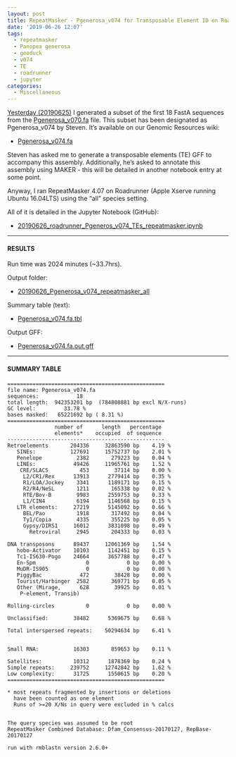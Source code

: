 ```yaml
---
layout: post
title: RepeatMasker - Pgenerosa_v074 for Transposable Element ID on Roadrunner
date: '2019-06-26 12:07'
tags:
  - repeatmasker
  - Panopea generosa
  - geoduck
  - v074
  - TE
  - roadrunner
  - jupyter
categories:
  - Miscellaneous
---
```

[Yesterday (20190625)](https://robertslab.github.io/sams-notebook/2019/06/25/Data-Wrangling-FastA-Subsetting-of-Pgenerosa_v070.fa-Using-samtools-faidx.html) I generated a subset of the first 18 FastA sequences from the [Pgenerosa_v070.fa](http://owl.fish.washington.edu/halfshell/genomic-databank/Pgenerosa_v070.fa) file. This subset has been designated as Pgenerosa_v074 by Steven. It's available on our Genomic Resources wiki:

- [Pgenerosa_v074.fa](http://owl.fish.washington.edu/halfshell/genomic-databank/Pgenerosa_v074.fa)

Steven has asked me to generate a transposable elements (TE) GFF to accompany this assembly. Additionally, he's asked to annotate this assembly using MAKER - this will be detailed in another notebook entry at some point.

Anyway, I ran RepeatMasker 4.07 on Roadrunner (Apple Xserve running Ubuntu 16.04LTS) using the "all" species setting.

All of it is detailed in the Jupyter Notebook (GitHub):

- [20190626_roadrunner_Pgeneros_v074_TEs_repeatmasker.ipynb](https://github.com/RobertsLab/code/blob/master/notebooks/sam/20190626_roadrunner_Pgeneros_v074_TEs_repeatmasker.ipynb)

---

#### RESULTS

Run time was 2024 minutes (~33.7hrs).

Output folder:

- [20190626_Pgenerosa_v074_repeatmasker_all](https://gannet.fish.washington.edu/Atumefaciens/20190626_Pgenerosa_v074_repeatmasker_all/)

Summary table (text):

- [Pgenerosa_v074.fa.tbl](https://gannet.fish.washington.edu/Atumefaciens/20190626_Pgenerosa_v074_repeatmasker_all/Pgenerosa_v074.fa.tbl)

Output GFF:

- [Pgenerosa_v074.fa.out.gff](https://gannet.fish.washington.edu/Atumefaciens/20190626_Pgenerosa_v074_repeatmasker_all/Pgenerosa_v074.fa.out.gff)

---

#### SUMMARY TABLE

```shell
==================================================
file name: Pgenerosa_v074.fa        
sequences:            18
total length:  942353201 bp  (784808881 bp excl N/X-runs)
GC level:         33.78 %
bases masked:   65221692 bp ( 8.31 %)
==================================================
               number of      length   percentage
               elements*    occupied  of sequence
--------------------------------------------------
Retroelements       204336     32863590 bp    4.19 %
   SINEs:           127691     15752737 bp    2.01 %
   Penelope           2382       279223 bp    0.04 %
   LINEs:            49426     11965761 bp    1.52 %
    CRE/SLACS          453        37114 bp    0.00 %
     L2/CR1/Rex      13913      2779414 bp    0.35 %
     R1/LOA/Jockey    3341      1189171 bp    0.15 %
     R2/R4/NeSL       1211       165338 bp    0.02 %
     RTE/Bov-B        9983      2559753 bp    0.33 %
     L1/CIN4          6194      1146568 bp    0.15 %
   LTR elements:     27219      5145092 bp    0.66 %
     BEL/Pao          1918       317492 bp    0.04 %
     Ty1/Copia        4335       355225 bp    0.05 %
     Gypsy/DIRS1     16012      3831098 bp    0.49 %
       Retroviral     2945       204333 bp    0.03 %

DNA transposons      89437     12061369 bp    1.54 %
   hobo-Activator    10103      1142451 bp    0.15 %
   Tc1-IS630-Pogo    24664      3657788 bp    0.47 %
   En-Spm                0            0 bp    0.00 %
   MuDR-IS905            0            0 bp    0.00 %
   PiggyBac            472        38428 bp    0.00 %
   Tourist/Harbinger  2582       369771 bp    0.05 %
   Other (Mirage,      628        39925 bp    0.01 %
    P-element, Transib)

Rolling-circles          0            0 bp    0.00 %

Unclassified:        38482      5369675 bp    0.68 %

Total interspersed repeats:    50294634 bp    6.41 %


Small RNA:           16303       859653 bp    0.11 %

Satellites:          10312      1878369 bp    0.24 %
Simple repeats:     239752     12742842 bp    1.62 %
Low complexity:      31725      1550615 bp    0.20 %
==================================================

* most repeats fragmented by insertions or deletions
  have been counted as one element
  Runs of >=20 X/Ns in query were excluded in % calcs


The query species was assumed to be root          
RepeatMasker Combined Database: Dfam_Consensus-20170127, RepBase-20170127

run with rmblastn version 2.6.0+
```
